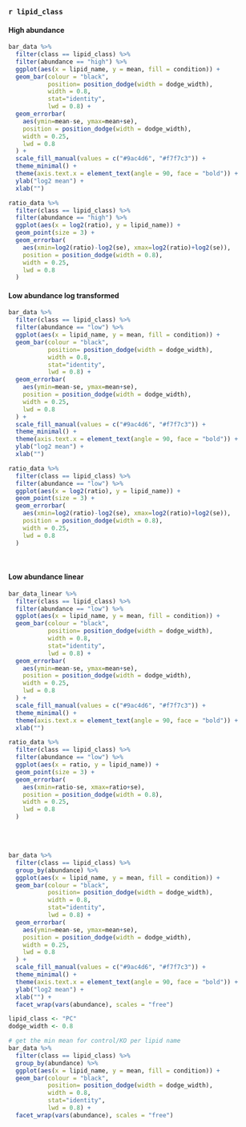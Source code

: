 ### `r lipid_class`

#### High abundance  

```{r, out.width=c('50%', '50%'), fig.show='hold', fig.height = 6}
bar_data %>%
  filter(class == lipid_class) %>%
  filter(abundance == "high") %>%
  ggplot(aes(x = lipid_name, y = mean, fill = condition)) + 
  geom_bar(colour = "black", 
           position= position_dodge(width = dodge_width),
           width = 0.8,
           stat="identity",
           lwd = 0.8) + 
  geom_errorbar(
    aes(ymin=mean-se, ymax=mean+se), 
    position = position_dodge(width = dodge_width), 
    width = 0.25,
    lwd = 0.8
  ) +
  scale_fill_manual(values = c("#9ac4d6", "#f7f7c3")) +
  theme_minimal() +
  theme(axis.text.x = element_text(angle = 90, face = "bold")) +
  ylab("log2 mean") +
  xlab("") 

ratio_data %>%
  filter(class == lipid_class) %>%
  filter(abundance == "high") %>%
  ggplot(aes(x = log2(ratio), y = lipid_name)) +
  geom_point(size = 3) +
  geom_errorbar(
    aes(xmin=log2(ratio)-log2(se), xmax=log2(ratio)+log2(se)), 
    position = position_dodge(width = 0.8), 
    width = 0.25,
    lwd = 0.8
  )
```

#### Low abundance log transformed

```{r, out.width=c('50%', '50%'), fig.show='hold', fig.height = 6}
bar_data %>%
  filter(class == lipid_class) %>%
  filter(abundance == "low") %>%
  ggplot(aes(x = lipid_name, y = mean, fill = condition)) + 
  geom_bar(colour = "black", 
           position= position_dodge(width = dodge_width),
           width = 0.8,
           stat="identity",
           lwd = 0.8) + 
  geom_errorbar(
    aes(ymin=mean-se, ymax=mean+se), 
    position = position_dodge(width = dodge_width), 
    width = 0.25,
    lwd = 0.8
  ) +
  scale_fill_manual(values = c("#9ac4d6", "#f7f7c3")) +
  theme_minimal() +
  theme(axis.text.x = element_text(angle = 90, face = "bold")) +
  ylab("log2 mean") +
  xlab("") 

ratio_data %>%
  filter(class == lipid_class) %>%
  filter(abundance == "low") %>%
  ggplot(aes(x = log2(ratio), y = lipid_name)) +
  geom_point(size = 3) +
  geom_errorbar(
    aes(xmin=log2(ratio)-log2(se), xmax=log2(ratio)+log2(se)), 
    position = position_dodge(width = 0.8), 
    width = 0.25,
    lwd = 0.8
  )
```
<br>  

#### Low abundance linear

```{r, out.width=c('50%', '50%'), fig.show='hold', fig.height = 6}
bar_data_linear %>%
  filter(class == lipid_class) %>%
  filter(abundance == "low") %>%
  ggplot(aes(x = lipid_name, y = mean, fill = condition)) + 
  geom_bar(colour = "black", 
           position= position_dodge(width = dodge_width),
           width = 0.8,
           stat="identity",
           lwd = 0.8) + 
  geom_errorbar(
    aes(ymin=mean-se, ymax=mean+se), 
    position = position_dodge(width = dodge_width), 
    width = 0.25,
    lwd = 0.8
  ) +
  scale_fill_manual(values = c("#9ac4d6", "#f7f7c3")) +
  theme_minimal() +
  theme(axis.text.x = element_text(angle = 90, face = "bold")) +
  xlab("") 

ratio_data %>%
  filter(class == lipid_class) %>%
  filter(abundance == "low") %>%
  ggplot(aes(x = ratio, y = lipid_name)) +
  geom_point(size = 3) +
  geom_errorbar(
    aes(xmin=ratio-se, xmax=ratio+se), 
    position = position_dodge(width = 0.8), 
    width = 0.25,
    lwd = 0.8
  )
```

  
<br>
<br>


```{r, fig.width = 12, fig.height = 6, eval = FALSE}
bar_data %>%
  filter(class == lipid_class) %>%
  group_by(abundance) %>%
  ggplot(aes(x = lipid_name, y = mean, fill = condition)) + 
  geom_bar(colour = "black", 
           position= position_dodge(width = dodge_width),
           width = 0.8,
           stat="identity",
           lwd = 0.8) + 
  geom_errorbar(
    aes(ymin=mean-se, ymax=mean+se), 
    position = position_dodge(width = dodge_width), 
    width = 0.25,
    lwd = 0.8
  ) +
  scale_fill_manual(values = c("#9ac4d6", "#f7f7c3")) +
  theme_minimal() +
  theme(axis.text.x = element_text(angle = 90, face = "bold")) +
  ylab("log2 mean") +
  xlab("") +
  facet_wrap(vars(abundance), scales = "free")
```

```{r, eval = FALSE}
lipid_class <- "PC"
dodge_width <- 0.8

# get the min mean for control/KO per lipid name
bar_data %>%
  filter(class == lipid_class) %>%
  group_by(abundance) %>%
  ggplot(aes(x = lipid_name, y = mean, fill = condition)) + 
  geom_bar(colour = "black", 
           position= position_dodge(width = dodge_width),
           width = 0.8,
           stat="identity",
           lwd = 0.8) +
  facet_wrap(vars(abundance), scales = "free")

```